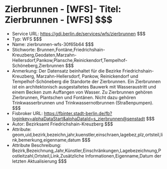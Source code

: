 # Zierbrunnen - [WFS]- Titel: Zierbrunnen - [WFS] $$$
- Service URL: https://gdi.berlin.de/services/wfs/zierbrunnen $$$
- Typ: WFS $$$
- Name: zierbrunnen-wfs-30f65b64 $$$
- Stichworte: Brunnen,Fontäne,Friedrichshain-Kreuzberg,Geodaten,Marzahn-Hellersdorf,Pankow,Plansche,Reinickendorf,Tempelhof-Schöneberg,Zierbrunnen $$$
- Anmerkung: Der Datensatz beinhaltet für die Bezirke Friedrichshain-Kreuzberg, Marzahn-Hellersdorf, Pankow, Reinickendorf und Tempelhof-Schöneberg die Standorte der Zierbrunnen. Ein Zierbrunnen ist ein architektonisch ausgestaltetes Bauwerk mit Wasseraustritt und einem Becken zum Auffangen von Wasser. Zu Zierbrunnen gehören Zierbrunnen, Plantschen und Fontänen. Nicht dazu gehören Trinkwasserbrunnen und Trinkwassernotbrunnen (Straßenpumpen). $$$
- Fisbroker URL: https://fbinter.stadt-berlin.de/fb?loginkey=alphaDataStart&alphaDataId=s_zierbrunnen@senstadt $$$
- Autor: Bezirksamt Friedrichshain-Kreuzberg $$$
- Attribute: geom,uid,bezirk,bezeichn,jahr,kuenstler,einschraen,lagebez,plz,ortsteil,link,bemerkung,eigenname,datum $$$
- Attribute Beschreibung: Bezirk,Bezeichnung,Jahr,Künstler,Einschränkungen,Lagebezeichnung,Postleitzahl,Ortsteil,Link,Zusätzliche Informationen,Eigenname,Datum der letzten Aktualisierung $$$
